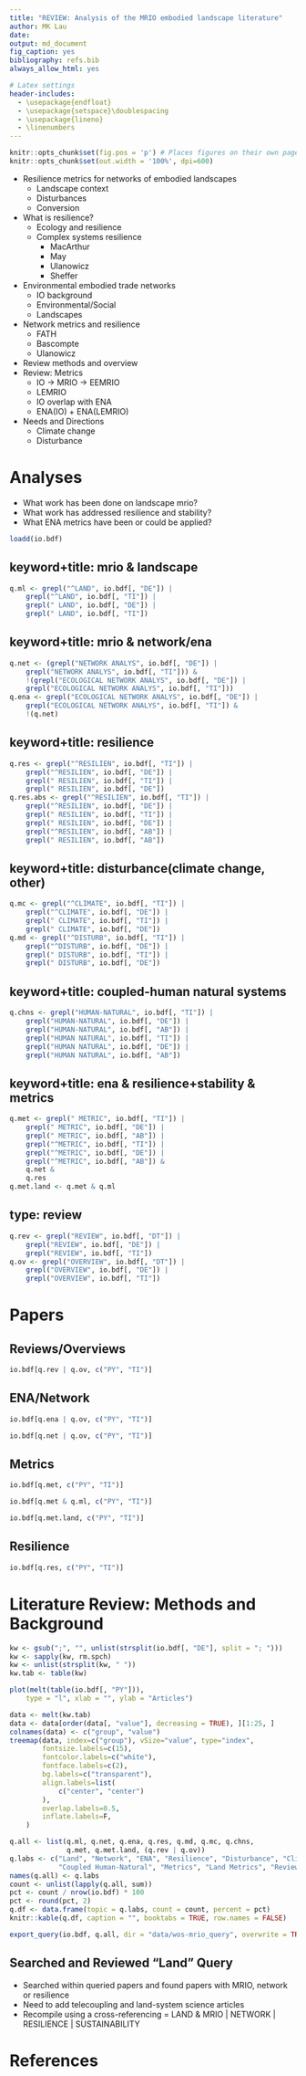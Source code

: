 ```yaml
---
title: "REVIEW: Analysis of the MRIO embodied landscape literature"
author: MK Lau
date: 
output: md_document
fig_caption: yes
bibliography: refs.bib
always_allow_html: yes

# Latex settings
header-includes:
  - \usepackage{endfloat}
  - \usepackage{setspace}\doublespacing
  - \usepackage{lineno}
  - \linenumbers
---
```


```r
knitr::opts_chunk$set(fig.pos = 'p') # Places figures on their own pages
knitr::opts_chunk$set(out.width = '100%', dpi=600)
```


- Resilience metrics for networks of embodied landscapes
  - Landscape context
  - Disturbances
  - Conversion
- What is resilience?
  - Ecology and resilience
  - Complex systems resilience
	- MacArthur
	- May
	- Ulanowicz
	- Sheffer
- Environmental embodied trade networks
  - IO background
  - Environmental/Social
  - Landscapes
- Network metrics and resilience
  - FATH
  - Bascompte
  - Ulanowicz
- Review methods and overview
- Review: Metrics
  - IO -> MRIO -> EEMRIO
  - LEMRIO
  - IO overlap with ENA
  - ENA(IO) + ENA(LEMRIO)
- Needs and Directions
  - Climate change
  - Disturbance

# Analyses

- What work has been done on landscape mrio?
- What work has addressed resilience and stability?
- What ENA metrics have been or could be applied?

```r

loadd(io.bdf)

```

## keyword+title: mrio & landscape

```r

q.ml <- grepl("^LAND", io.bdf[, "DE"]) | 
    grepl("^LAND", io.bdf[, "TI"]) | 
    grepl(" LAND", io.bdf[, "DE"]) | 
    grepl(" LAND", io.bdf[, "TI"]) 

```

## keyword+title: mrio & network/ena

```r

q.net <- (grepl("NETWORK ANALYS", io.bdf[, "DE"]) | 
    grepl("NETWORK ANALYS", io.bdf[, "TI"])) & 
	!(grepl("ECOLOGICAL NETWORK ANALYS", io.bdf[, "DE"]) | 
    grepl("ECOLOGICAL NETWORK ANALYS", io.bdf[, "TI"]))
q.ena <- grepl("ECOLOGICAL NETWORK ANALYS", io.bdf[, "DE"]) | 
    grepl("ECOLOGICAL NETWORK ANALYS", io.bdf[, "TI"]) &
    !(q.net)

```

## keyword+title: resilience

```r

q.res <- grepl("^RESILIEN", io.bdf[, "TI"]) | 
    grepl("^RESILIEN", io.bdf[, "DE"]) | 
    grepl(" RESILIEN", io.bdf[, "TI"]) | 
    grepl(" RESILIEN", io.bdf[, "DE"]) 
q.res.abs <- grepl("^RESILIEN", io.bdf[, "TI"]) | 
    grepl("^RESILIEN", io.bdf[, "DE"]) | 
    grepl(" RESILIEN", io.bdf[, "TI"]) | 
    grepl(" RESILIEN", io.bdf[, "DE"]) | 
    grepl("^RESILIEN", io.bdf[, "AB"]) | 
    grepl(" RESILIEN", io.bdf[, "AB"]) 

```

## keyword+title: disturbance(climate change, other)

```r

q.mc <- grepl("^CLIMATE", io.bdf[, "TI"]) | 
    grepl("^CLIMATE", io.bdf[, "DE"]) | 
    grepl(" CLIMATE", io.bdf[, "TI"]) | 
    grepl(" CLIMATE", io.bdf[, "DE"]) 
q.md <- grepl("^DISTURB", io.bdf[, "TI"]) | 
    grepl("^DISTURB", io.bdf[, "DE"]) | 
    grepl(" DISTURB", io.bdf[, "TI"]) | 
    grepl(" DISTURB", io.bdf[, "DE"]) 

```

## keyword+title: coupled-human natural systems

```r

q.chns <- grepl("HUMAN-NATURAL", io.bdf[, "TI"]) | 
    grepl("HUMAN-NATURAL", io.bdf[, "DE"]) |
    grepl("HUMAN-NATURAL", io.bdf[, "AB"]) |
    grepl("HUMAN NATURAL", io.bdf[, "TI"]) | 
    grepl("HUMAN NATURAL", io.bdf[, "DE"]) |
    grepl("HUMAN NATURAL", io.bdf[, "AB"]) 

```
## keyword+title: ena & resilience+stability & metrics

```r

q.met <- grepl(" METRIC", io.bdf[, "TI"]) | 
    grepl(" METRIC", io.bdf[, "DE"]) |
    grepl(" METRIC", io.bdf[, "AB"]) |
    grepl("^METRIC", io.bdf[, "TI"]) | 
    grepl("^METRIC", io.bdf[, "DE"]) |
    grepl("^METRIC", io.bdf[, "AB"]) & 
    q.net &
    q.res
q.met.land <- q.met & q.ml

```

## type: review 

```r

q.rev <- grepl("REVIEW", io.bdf[, "DT"]) | 
    grepl("REVIEW", io.bdf[, "DE"]) | 
    grepl("REVIEW", io.bdf[, "TI"]) 
q.ov <- grepl("OVERVIEW", io.bdf[, "DT"]) |
    grepl("OVERVIEW", io.bdf[, "DE"]) | 
    grepl("OVERVIEW", io.bdf[, "TI"]) 

```

# Papers

## Reviews/Overviews

```r

io.bdf[q.rev | q.ov, c("PY", "TI")]

```

## ENA/Network

```r

io.bdf[q.ena | q.ov, c("PY", "TI")]

```

```r

io.bdf[q.net | q.ov, c("PY", "TI")]

```

## Metrics

```r

io.bdf[q.met, c("PY", "TI")]

```

```r

io.bdf[q.met & q.ml, c("PY", "TI")]

```

```r

io.bdf[q.met.land, c("PY", "TI")]

```

## Resilience

```r

io.bdf[q.res, c("PY", "TI")]

```

# Literature Review: Methods and Background

```r

kw <- gsub(";", "", unlist(strsplit(io.bdf[, "DE"], split = "; ")))
kw <- sapply(kw, rm.spch)
kw <- unlist(strsplit(kw, " "))
kw.tab <- table(kw)

```

```R

plot(melt(table(io.bdf[, "PY"])), 
	type = "l", xlab = "", ylab = "Articles")

```


```R

data <- melt(kw.tab)
data <- data[order(data[, "value"], decreasing = TRUE), ][1:25, ]
colnames(data) <- c("group", "value")
treemap(data, index=c("group"), vSize="value", type="index",
        fontsize.labels=c(15),
        fontcolor.labels=c("white"),
        fontface.labels=c(2),
        bg.labels=c("transparent"),
        align.labels=list(
            c("center", "center")
        ),
        overlap.labels=0.5,
        inflate.labels=F,
	)

```




```r

q.all <- list(q.ml, q.net, q.ena, q.res, q.md, q.mc, q.chns,
              q.met, q.met.land, (q.rev | q.ov))
q.labs <- c("Land", "Network", "ENA", "Resilience", "Disturbance", "Climate Change", 
            "Coupled Human-Natural", "Metrics", "Land Metrics", "Review or Overview")
names(q.all) <- q.labs
count <- unlist(lapply(q.all, sum))
pct <- count / nrow(io.bdf) * 100
pct <- round(pct, 2)
q.df <- data.frame(topic = q.labs, count = count, percent = pct)
knitr::kable(q.df, caption = "", booktabs = TRUE, row.names = FALSE)

```

```r

export_query(io.bdf, q.all, dir = "data/wos-mrio_query", overwrite = TRUE)

```

## Searched and Reviewed "Land" Query

- Searched within queried papers and found papers with MRIO, network
  or resilience
- Need to add telecoupling and land-system science articles
- Recompile using a cross-referencing = LAND & MRIO | NETWORK |
  RESILIENCE | SUSTAINABILITY


# References
